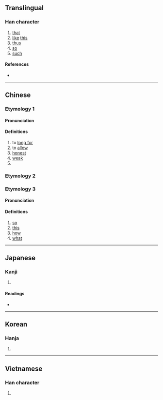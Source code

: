 {{character info/new}}
==Translingual==

===Han character===
{{Han char|rn=61|rad=心|as=06|sn=10|four=22331|canj=OGP|ids=⿱任心}}

# [[that]]
# [[like]] [[this]]
# [[thus]]
# [[so]]
# [[such]]

====References====
* {{Han ref|kx=0383.160|dkj=10518|dj=0713.070|hdz=42291.030|uh=6041|ud=24641|bh=D1A1|bd=53665}}

----
==Chinese==
{{zh-forms}}

===Etymology 1===
====Pronunciation====
{{zh-pron
|m=rèn
|mc=y
|oc=y
|cat=v,a
}}

====Definitions====
{{zh-hanzi}}

# to [[long for]]
# to [[allow]]
# [[honest]]
# [[weak]]
# {{zh-alt-form|飪}}
===Etymology 2===
{{zh-see|您|v}}
===Etymology 3===
====Pronunciation====
{{zh-pron
|m=nèn
|m-s=
|c=jam5,jam6
|c-t=
|g=
|h=pfs=án
|j=
|md=
|mn=lín
|cat=pron,adv
}}

====Definitions====
{{zh-hanzi}}

# [[so]]
# [[this]]
# [[how]]
# [[what]]

----

==Japanese==

===Kanji===
{{ja-kanji|grade=|rs=心06}}

# {{defn|lang=ja|sort=心06}}

====Readings====
* {{ja-readings|on=[[いん]] (in), [[じん]] (jin), [[にん]] (nin)|kun=[[おもう]] (omou)}}

----

==Korean==

===Hanja===
{{ko-hanja|hangeul=임|eumhun=|rv=im|mr=im|y=im}}

# {{defn|lang=ko|sort=心06}}


----

==Vietnamese==

===Han character===
{{vi-hantu|[[nhắm]], [[nhẩm]], [[nhậm]], [[nhẫm]]|rs=心06}}

# {{defn|lang=vi|sort=心06}}